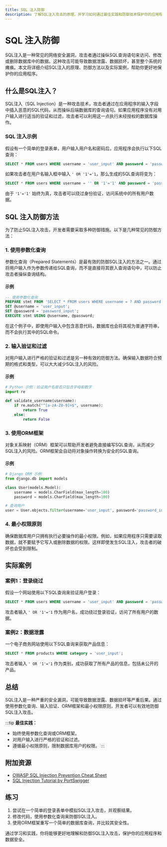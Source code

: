 ```yaml
---
title: SQL 注入防御
description: 了解SQL注入攻击的原理，并学习如何通过最佳实践和防御技术保护你的应用程序免受SQL注入攻击。
---
```


# SQL 注入防御

SQL注入是一种常见的网络安全漏洞，攻击者通过操纵SQL查询语句来访问、修改或删除数据库中的数据。这种攻击可能导致数据泄露、数据损坏，甚至整个系统的瘫痪。本文将详细介绍SQL注入的原理、防御方法以及实际案例，帮助你更好地保护你的应用程序。

## 什么是SQL注入？

SQL注入（SQL Injection）是一种攻击技术，攻击者通过在应用程序的输入字段中插入恶意的SQL代码，从而操纵后端数据库的查询语句。如果应用程序没有对用户输入进行适当的验证和过滤，攻击者可以利用这一点执行未经授权的数据库操作。

### SQL 注入示例

假设有一个简单的登录表单，用户输入用户名和密码后，应用程序会执行以下SQL查询：

```sql
SELECT * FROM users WHERE username = 'user_input' AND password = 'password_input';
```

如果攻击者在用户名输入框中输入 `' OR '1'='1`，那么生成的SQL查询将变为：

```sql
SELECT * FROM users WHERE username = '' OR '1'='1' AND password = 'password_input';
```

由于 `'1'='1'` 始终为真，攻击者可以绕过身份验证，访问系统中的所有用户数据。

## SQL 注入防御方法

为了防止SQL注入攻击，开发者需要采取多种防御措施。以下是几种常见的防御方法：

### 1. 使用参数化查询

参数化查询（Prepared Statements）是最有效的防御SQL注入的方法之一。通过将用户输入作为参数传递给SQL查询，而不是直接将其嵌入查询语句中，可以防止攻击者操纵查询结构。

#### 示例

```sql
-- 使用参数化查询
PREPARE stmt FROM 'SELECT * FROM users WHERE username = ? AND password = ?';
SET @username = 'user_input';
SET @password = 'password_input';
EXECUTE stmt USING @username, @password;
```

在这个例子中，即使用户输入中包含恶意代码，数据库也会将其视为普通字符串，而不会执行其中的SQL命令。

### 2. 输入验证和过滤

对用户输入进行严格的验证和过滤是另一种有效的防御方法。确保输入数据符合预期的格式和类型，可以大大减少SQL注入的风险。

#### 示例

```python
# Python 示例：验证用户名是否只包含字母和数字
import re

def validate_username(username):
    if re.match("^[a-zA-Z0-9]+$", username):
        return True
    else:
        return False
```

### 3. 使用ORM框架

对象关系映射（ORM）框架可以帮助开发者避免直接编写SQL查询，从而减少SQL注入的风险。ORM框架会自动将对象操作转换为安全的SQL查询。

#### 示例

```python
# Django ORM 示例
from django.db import models

class User(models.Model):
    username = models.CharField(max_length=100)
    password = models.CharField(max_length=100)

# 查询用户
user = User.objects.filter(username='user_input', password='password_input').first()
```

### 4. 最小权限原则

确保数据库用户只拥有执行必要操作的最小权限。例如，如果应用程序只需要读取数据，就不要赋予它写入或删除数据的权限。这样即使发生SQL注入，攻击者的破坏也会受到限制。

## 实际案例

### 案例1：登录绕过

假设一个网站使用以下SQL查询来验证用户登录：

```sql
SELECT * FROM users WHERE username = 'user_input' AND password = 'password_input';
```

攻击者输入 `' OR '1'='1` 作为用户名，成功绕过登录验证，访问了所有用户的数据。

### 案例2：数据泄露

一个电子商务网站使用以下SQL查询来获取产品信息：

```sql
SELECT * FROM products WHERE category = 'user_input';
```

攻击者输入 `' OR '1'='1` 作为类别，成功获取了所有产品的信息，包括未公开的产品。

## 总结

SQL注入是一种严重的安全漏洞，可能导致数据泄露、数据损坏等严重后果。通过使用参数化查询、输入验证、ORM框架和最小权限原则，开发者可以有效地防御SQL注入攻击。

:::tip
**最佳实践：**
- 始终使用参数化查询或ORM框架。
- 对用户输入进行严格的验证和过滤。
- 遵循最小权限原则，限制数据库用户的权限。
:::

## 附加资源

- [OWASP SQL Injection Prevention Cheat Sheet](https://owasp.org/www-community/attacks/SQL_Injection)
- [SQL Injection Tutorial by PortSwigger](https://portswigger.net/web-security/sql-injection)

## 练习

1. 尝试在一个简单的登录表单中模拟SQL注入攻击，并观察结果。
2. 修改代码，使用参数化查询来防御SQL注入。
3. 使用ORM框架重写一个简单的数据库查询，并比较其安全性。

通过学习和实践，你将能够更好地理解和防御SQL注入攻击，保护你的应用程序和数据安全。